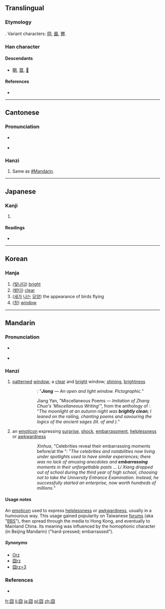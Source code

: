 {{also|冏}}
==Translingual==

===Etymology===
{{liushu|p}}. Variant characters: [[冏]], [[臦]], [[臩]].

===Han character===
{{Han char|rn=31|rad=囗|as=04|sn=7|four=6022<sub>7</sub>|canj=田金月 (WCB)}}

====Descendants====
* [[朙]], [[莔]], [[𥁰]]

====References====
* {{Han ref|kx=0217.100|dkj=04707|dj=0444.130|hdz=10715.120|uh=56E7|ud=22247|bh=CAA8|bd=51880}}

----

==Cantonese==

===Pronunciation===
* {{a|Guangzhou}} {{IPA|/kʷɪŋ³⁵/|lang=yue}}
* {{audio|Pronun 囧 yue.ogg|Audio (Guangzhou Yue)}}

===Hanzi===
{{yue-hanzi|jyut=|y=gwing2}}

# Same as [[#Mandarin]].

----

==Japanese==

===Kanji===
{{ja-kanji|grade=|rs=囗04}}

# {{defn|lang=ja|sort=囗04}}

====Readings====
* {{ja-readings|on=[[けい]] (kei), [[きょう]] (kyō)|kun=[[あきらか]] (akiraka)}}

----

==Korean==

===Hanja===
{{ko-hanja|hangeul=경|rv=gyeong|mr=kyŏng}}

# ([[빛나다]]) [[bright]]
# ([[밝다]]) [[clear]]
# ([[새]]가 [[날다|나는]] [[모양]]) the appearance of birds flying
# ([[창]]) [[window]]

----

==Mandarin==
{{zh-hanzi|[[囧]]}}

===Pronunciation===
* {{a|Beijing}} {{IPA|/ʨi̯ʊŋ˨˩˦/|lang=cmn}}
* {{audio|Pronun 囧 mandarin.ogg|Audio (Mandarin Chinese)}}

===Hanzi===
{{cmn-hanzi|pin=[[jiǒng]] ([[jiong3]])|wg=chiung<sup>3</sup>}}

# [[patterned]] [[window]]; a [[clear]] and [[bright]] window; [[shining]], [[brightness]]
#:{{Hani|《說文‧囧部》：“'''囧'''，窗牖麗廔闓明，象形。”}}
#::''{{w|Shuowen Jiezi}}'': "'''''Jiong''' — An open and light window. Pictographic.''"
#:{{Hani|《文選‧江淹〈雜體詩‧效張綽“雜述”〉》：“'''囧囧'''秋月明，憑軒詠堯老。”}}
#::Jiang Yan, "Miscellaneous Poems — ''Imitation of Zhang Chuo's 'Miscellaneous Writing'''", from the anthology of ''{{w|Wen Xuan}}'': "''The moonlight at an autumn night was '''brightly clean'''; I leaned on the railing, chanting poems and savouring the logics of the ancient sages (lit. of {{w|Emperor Yao|Yao}} and {{w|Laozi}}).''"
# {{neologism|slang|jocular|lang=cmn}} an [[emoticon]] expressing [[surprise]], [[shock]], [[embarrassment]], [[helplessness]] or [[awkwardness]]
#:{{Hani|新華網《[http://big5.xinhuanet.com/gate/big5/news.xinhuanet.com/overseas/2011-06/07/c_121501794.htm 眾名人爆料高考囧事]》：“而那些生活在光環中的明星和名人們，曾經也有過類似的經歷，他們難忘的往事中也不乏趣聞和'''囧'''事…… 李想在高三時選擇放棄高考，卻成功創業，身價上億。”}}
#::''Xinhua'', "Celebrities reveal their embarrassing moments before/at the {{w|National Higher Education Entrance Examination|University Entrance Examination}}": "''The celebrities and notabilities now living under spotlights used to have similar experiences; there was no lack of amusing anecdotes and '''embarrassing''' moments in their unforgettable pasts ... Li Xiang dropped out of school during the third year of high school, choosing not to take the University Entrance Examination. Instead, he successfully started an enterprise, now worth hundreds of millions.''"

====Usage notes====
An [[emoticon]] used to express [[helplessness]] or [[awkwardness]], usually in a humourous way. This usage gained popularity on Taiwanese [[forums]] (aka "[[BBS]]"), then spread through the media to Hong Kong, and eventually to Mainland China. Its meaning was influenced by the homophonic character (in Beijing Mandarin) {{Hani|[[窘]]}} ("hard-pressed; embarrassed").

=====Synonyms=====
* [[Orz]]
* [[囧rz]]
* [[囧rz=3]]

===References===
* {{cite web|url=http://www.kenengba.com/post/611.html|title=2008年度十大新词|work=kenengba.com|language=Mandarin|accessdate=2009-09-15}}

[[fr:囧]]
[[li:囧]]
[[ja:囧]]
[[pl:囧]]
[[zh:囧]]